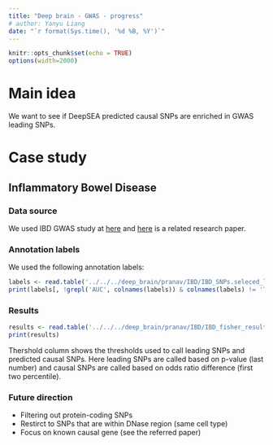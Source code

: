 ```yaml
---
title: "Deep brain - GWAS - progress"
# author: Yanyu Liang
date: "`r format(Sys.time(), '%d %B, %Y')`"
---
```

    
<style>
pre code, pre, code {
        white-space: pre !important;
        overflow-x: scroll !important;
        word-break: keep-all !important;
        word-wrap: initial !important;
    }
</style>
    
```r
knitr::opts_chunk$set(echo = TRUE)
options(width=2000)
```

# Main idea

We want to see if DeepSEA predicted causal SNPs are enriched in GWAS leading SNPs. 

# Case study 

## Inflammatory Bowel Disease

### Data source
We used IBD GWAS study at [here](https://www.ncbi.nlm.nih.gov/projects/gap/cgi-bin/analysis.cgi?study_id=phs000130.v1.p1&pha=2847) and [here](http://science.sciencemag.org/content/314/5804/1461.long) is a related research paper.

### Annotation labels

We used the following annotation labels:

```r
labels <- read.table('../../../deep_brain/pranav/IBD/IBD_SNPs.seleced_labels.txt', header = T, sep = '\t')
print(labels[, !grepl('AUC', colnames(labels)) & colnames(labels) != 'Treatment'])
```

### Results

```r
results <- read.table('../../../deep_brain/pranav/IBD/IBD_fisher_results.txt', header = T, sep = '\t')
print(results)
```

Thershold column shows the thresholds used to call leading SNPs and predicted causal SNPs. Here leading SNPs are called based on p-value (last number) and causal SNPs are called based on odds ratio difference (first two percentile).

### Future direction 

* Filtering out protein-coding SNPs
* Restirct to SNPs that are within DNase region (same cell type)
* Focus on known causal gene (see the referred paper)